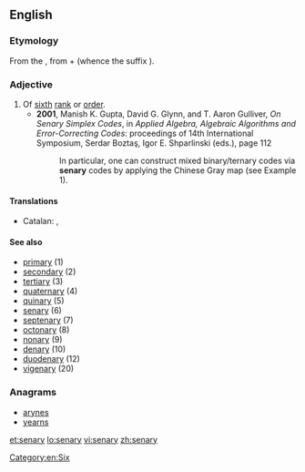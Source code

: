 ==English==

===Etymology===
From the {{etyl|la|en}} {{term|senarius|sēnārius|consisting of six each|lang=la}}, from {{term|seni|sēnī|six each”, “six at a time|lang=la}} + {{term|-arius|-ārius|lang=la}} (whence the {{etyl|en|-}} suffix {{term|-ary|lang=en}}).

===Adjective===
{{en-adj|-}}

# Of [[sixth]] [[rank]] or [[order]].
#* '''2001''', Manish K. Gupta, David G. Glynn, and T. Aaron Gulliver, ''On Senary Simplex Codes'', in ''Applied Algebra, Algebraic Algorithms and Error-Correcting Codes'': proceedings of 14th International Symposium, Serdar Boztaş, Igor E. Shparlinski (eds.), page 112
#*: In particular, one can construct mixed binary/ternary codes via '''senary''' codes by applying the Chinese Gray map (see Example 1).

====Translations====
{{trans-top|of sixth rank or order}}
* Catalan: {{t|ca|senari|m}}, {{t|ca|senària|f}}
{{trans-mid}}
{{trans-bottom}}

====See also====
* [[primary]] (1)
* [[secondary]] (2)
* [[tertiary]] (3)
* [[quaternary]] (4)
* [[quinary]] (5)
* [[senary]] (6)
* [[septenary]] (7)
* [[octonary]] (8)
* [[nonary]] (9)
* [[denary]] (10)
* [[duodenary]] (12)
* [[vigenary]] (20)

===Anagrams===
* [[arynes#English|arynes]]
* [[yearns#English|yearns]]

[[Category:en:Six]]

[[et:senary]]
[[lo:senary]]
[[vi:senary]]
[[zh:senary]]